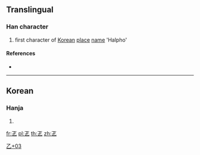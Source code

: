 ==Translingual==

===Han character===
{{Han char|rn=5|rad=乙|as=03|sn=4|four=10717|canj=MYN|ids=⿱下乙}}

# first character of [[Korean]] [[place]] [[name]] 'Halpho'

====References====
* {{Han ref|kx=0084.071|dj=0171.030|hdz=10051.101|uh=4E64|ud=20068}}

----

==Korean==

===Hanja===
{{ko-hanja|hangeul=할|rv=hal|mr=hal|y=hal}}

# {{defn|lang=ko|sort=乙03}}

[[Category:Korean-only CJKV Characters|乙+03]]

[[fr:乤]]
[[pl:乤]]
[[th:乤]]
[[zh:乤]]